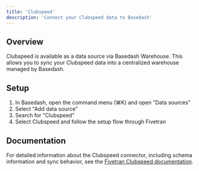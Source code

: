 ```yaml
---
title: 'Clubspeed'
description: 'Connect your Clubspeed data to Basedash'
---
```


## Overview

Clubspeed is available as a data source via Basedash Warehouse. This allows you to sync your Clubspeed data into a centralized warehouse managed by Basedash.

## Setup

1. In Basedash, open the command menu (⌘K) and open "Data sources"
2. Select "Add data source"
3. Search for "Clubspeed"
4. Select Clubspeed and follow the setup flow through Fivetran

## Documentation

For detailed information about the Clubspeed connector, including schema information and sync behavior, see the [Fivetran Clubspeed documentation](https://fivetran.com/docs/connectors/applications/clubspeed).
